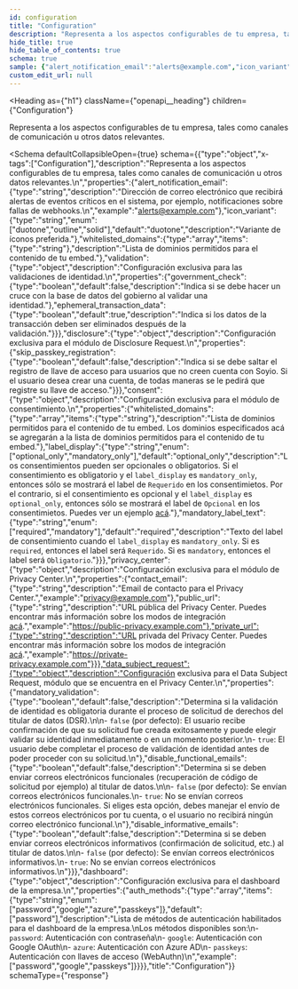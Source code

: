 ```yaml
---
id: configuration
title: "Configuration"
description: "Representa a los aspectos configurables de tu empresa, tales como canales de comunicación u otros datos relevantes."
hide_title: true
hide_table_of_contents: true
schema: true
sample: {"alert_notification_email":"alerts@example.com","icon_variant":"duotone","whitelisted_domains":["string"],"validation":{"government_check":false,"ephemeral_transaction_data":true},"disclosure":{"skip_passkey_registration":false},"consent":{"whitelisted_domains":["string"],"label_display":"optional_only","mandatory_label_text":"required"},"privacy_center":{"contact_email":"privacy@example.com","public_url":"https://public-privacy.example.com","private_url":"https://private-privacy.example.com"},"data_subject_request":{"mandatory_validation":false,"disable_functional_emails":false,"disable_informative_emails":false},"dashboard":{"auth_methods":["password","google","passkeys"]}}
custom_edit_url: null
---
```



<Heading
  as={"h1"}
  className={"openapi__heading"}
  children={"Configuration"}
>
</Heading>



Representa a los aspectos configurables de tu empresa, tales como canales de comunicación u otros datos relevantes.


<Schema
	defaultCollapsibleOpen={true}
  schema={{"type":"object","x-tags":["Configuration"],"description":"Representa a los aspectos configurables de tu empresa, tales como canales de comunicación u otros datos relevantes.\n","properties":{"alert_notification_email":{"type":"string","description":"Dirección de correo electrónico que recibirá alertas de eventos críticos en el sistema, por ejemplo, notificaciones sobre fallas de webhooks.\n","example":"alerts@example.com"},"icon_variant":{"type":"string","enum":["duotone","outline","solid"],"default":"duotone","description":"Variante de íconos preferida."},"whitelisted_domains":{"type":"array","items":{"type":"string"},"description":"Lista de dominios permitidos para el contenido de tu embed."},"validation":{"type":"object","description":"Configuración exclusiva para las validaciones de identidad.\n","properties":{"government_check":{"type":"boolean","default":false,"description":"Indica si se debe hacer un cruce con la base de datos del gobierno al validar una identidad."},"ephemeral_transaction_data":{"type":"boolean","default":true,"description":"Indica si los datos de la transacción deben ser eliminados después de la validación."}}},"disclosure":{"type":"object","description":"Configuración exclusiva para el módulo de Disclosure Request.\n","properties":{"skip_passkey_registration":{"type":"boolean","default":false,"description":"Indica si se debe saltar el registro de llave de acceso para usuarios que no creen cuenta con Soyio. Si el usuario desea crear una cuenta, de todas maneras se le pedirá que registre su llave de acceso."}}},"consent":{"type":"object","description":"Configuración exclusiva para el módulo de consentimiento.\n","properties":{"whitelisted_domains":{"type":"array","items":{"type":"string"},"description":"Lista de dominios permitidos para el contenido de tu embed. Los dominios especificados acá se agregarán a la lista de dominios permitidos para el contenido de tu embed."},"label_display":{"type":"string","enum":["optional_only","mandatory_only"],"default":"optional_only","description":"Los consentimientos pueden ser opcionales o obligatorios. Si el consentimiento es obligatorio y el `label_display` es `mandatory_only`, entonces sólo se mostrará el label de `Requerido` en los consentimietos. Por el contrario, si el consentimiento es opcional y el `label_display` es `optional_only`, entonces sólo se mostrará el label de `Opcional` en los consentimietos. Puedes ver un ejemplo [acá](/docs/integration-guide/consent/customization)."},"mandatory_label_text":{"type":"string","enum":["required","mandatory"],"default":"required","description":"Texto del label de consentimiento cuando el `label_display` es `mandatory_only`. Si es `required`, entonces el label será `Requerido`. Si es `mandatory`, entonces el label será `Obligatorio`."}}},"privacy_center":{"type":"object","description":"Configuración exclusiva para el módulo de Privacy Center.\n","properties":{"contact_email":{"type":"string","description":"Email de contacto para el Privacy Center.","example":"privacy@example.com"},"public_url":{"type":"string","description":"URL pública del Privacy Center. Puedes encontrar más información sobre los modos de integración [acá](/docs/integration-guide/privacy-center/functionalities).","example":"https://public-privacy.example.com"},"private_url":{"type":"string","description":"URL privada del Privacy Center. Puedes encontrar más información sobre los modos de integración [acá](/docs/integration-guide/privacy-center/functionalities).","example":"https://private-privacy.example.com"}}},"data_subject_request":{"type":"object","description":"Configuración exclusiva para el Data Subject Request, módulo que se encuentra en el Privacy Center.\n","properties":{"mandatory_validation":{"type":"boolean","default":false,"description":"Determina si la validación de identidad es obligatoria durante el proceso de solicitud de derechos del titular de datos (DSR).\n\n- `false` (por defecto): El usuario recibe confirmación de que su solicitud fue creada exitosamente y puede elegir validar su identidad inmediatamente o en un momento posterior.\n- `true`: El usuario debe completar el proceso de validación de identidad antes de poder proceder con su solicitud.\n"},"disable_functional_emails":{"type":"boolean","default":false,"description":"Determina si se deben enviar correos electrónicos funcionales (recuperación de código de solicitud por ejemplo) al titular de datos.\n\n- `false` (por defecto): Se envían correos electrónicos funcionales.\n- `true`: No se envían correos electrónicos funcionales. Si eliges esta opción, debes manejar el envío de estos correos electrónicos por tu cuenta, o el usuario no recibirá ningún correo electrónico funcional.\n"},"disable_informative_emails":{"type":"boolean","default":false,"description":"Determina si se deben enviar correos electrónicos informativos (confirmación de solicitud, etc.) al titular de datos.\n\n- `false` (por defecto): Se envían correos electrónicos informativos.\n- `true`: No se envían correos electrónicos informativos.\n"}}},"dashboard":{"type":"object","description":"Configuración exclusiva para el dashboard de la empresa.\n","properties":{"auth_methods":{"type":"array","items":{"type":"string","enum":["password","google","azure","passkeys"]},"default":["password"],"description":"Lista de métodos de autenticación habilitados para el dashboard de la empresa.\nLos métodos disponibles son:\n- `password`: Autenticación con contraseña\n- `google`: Autenticación con Google OAuth\n- `azure`: Autenticación con Azure AD\n- `passkeys`: Autenticación con llaves de acceso (WebAuthn)\n","example":["password","google","passkeys"]}}}},"title":"Configuration"}}
  schemaType={"response"}
>
  
</Schema>
            